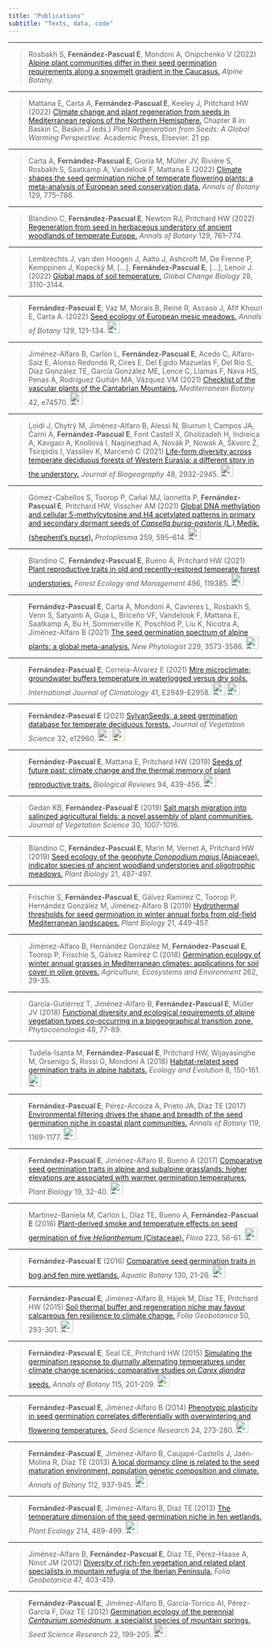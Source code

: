 ```yaml
---
title: "Publications"
subtitle: "Texts, data, code"
---
```


---

> Rosbakh S, **Fernández-Pascual E**, Mondoni A, Onipchenko V (2022) [Alpine plant communities differ in their seed germination requirements along a snowmelt gradient in the Caucasus.](https://doi.org/10.1007/s00035-022-00286-x) *Alpine Botany*.

---

> Mattana E, Carta A, **Fernández-Pascual E**, Keeley J, Pritchard HW (2022) [Climate change and plant regeneration from seeds in
Mediterranean regions of the Northern Hemisphere.](https://doi.org/10.1016/B978-0-12-823731-1.00015-9) Chapter 8 in: Baskin C, Baskin J (eds.) *Plant Regeneration from Seeds: A Global Warming Perspective.* Academic Press, Elsevier. 21 pp.

---

> Carta A, **Fernández-Pascual E**, Gioria M, Müller JV, Rivière S, Rosbakh S, Saatkamp A, Vandelook F, Mattana E (2022) [Climate shapes the seed germination niche of temperate flowering plants: a meta-analysis of European seed conservation data.](https://doi.org/10.1093/aob/mcac037) *Annals of Botany* 129, 775–786.

---

> Blandino C, **Fernández-Pascual E**, Newton RJ, Pritchard HW (2022) [Regeneration from seed in herbaceous understory of ancient woodlands of temperate Europe.](https://doi.org/10.1093/aob/mcac003) *Annals of Botany* 129, 761–774.

---

> Lembrechts J, van den Hoogen J, Aalto J, Ashcroft M, De Frenne P, Kemppinen J, Kopecký M, [...], **Fernández-Pascual E**, [...], Lenoir J. (2022) [Global maps of soil temperature.](https://doi.org/10.1111/gcb.16060) *Global Change Biology* 28, 3110-3144.

---

> **Fernández-Pascual E**, Vaz M, Morais B, Reiné R, Ascaso J, Afif Khouri E, Carta A. (2022) [Seed ecology of European mesic meadows.](https://dx.doi.org/10.1093/aob/mcab135) *Annals of Botany* 129, 121–134.
<a href="https://github.com/efernandezpascual/meadows"><img src="icons/GitHub.svg" width="25" title="Data & code"/></a>

---

> Jiménez-Alfaro B, Carlón L, **Fernández-Pascual E**, Acedo C, Alfaro-Saiz E, Alonso Redondo R, Cires E, Del Egido Mazuelas F, Del Río S, Díaz González TE, García González ME, Lence C, Llamas F, Nava HS, Penas Á, Rodríguez Guitián MA, Vázquez VM (2021) [Checklist of the vascular plants of the Cantabrian Mountains.](https://doi.org/10.5209/mbot.74570) *Mediterranean Botany* 42, e74570. 
<a href="pdf/Jiménez-Alfaro et al. 2021 - Mediterranean Botany.pdf"><img src="icons/PDF.webp" width="25" title="Download open access"/></a>

---

> Loidi J, Chytrý M, Jiménez-Alfaro B, Alessi N, Biurrun I, Campos JA, Čarni A, **Fernández-Pascual E**, Font Castell X, Gholizadeh H, Indreica A, Kavgacı A, Knollová I, Naqinezhad A, Novák P, Nowak A, Škvorc Ž, Tsiripidis I, Vassilev K, Marcenò C (2021) [Life-form diversity across temperate deciduous forests of Western Eurasia: a different story in the understory.](https://doi.org/10.1111/jbi.14254) *Journal of Biogeography* 48, 2932-2945.
<a href="pdf/jbi.14254.pdf"><img src="icons/PDF.webp" width="25" title="Download open access"/></a>

---

> Gómez-Cabellos S, Toorop P, Cañal MJ, Iannetta P, **Fernández-Pascual E**, Pritchard HW, Visscher AM (2021) [Global DNA methylation and cellular 5-methylcytosine and H4 acetylated patterns in primary and secondary dormant seeds of *Capsella bursa-pastoris* (L.) Medik. (shepherd's purse).](https://doi.org/10.1007/s00709-021-01678-2) *Protoplasma* 259, 595–614.
<a href="pdf/Gomez-Cabellos2021_Article_GlobalDNAMethylationAndCellula.pdf"><img src="icons/PDF.webp" width="25" title="Download open access"/></a>

---

> Blandino C, **Fernández-Pascual E**, Bueno Á, Pritchard HW (2021) [Plant reproductive traits in old and recently-restored temperate forest understories.](https://doi.org/10.1016/j.foreco.2021.119385) *Forest Ecology and Management* 496, 119385.
><a href="https://doi.org/10.6084/m9.figshare.13655990.v1"><img src="icons/Figshare.png" width="25" title="Data & code"/></a>

---

> **Fernández-Pascual E**, Carta A, Mondoni A, Cavieres L, Rosbakh S, Venn S, Satyanti A, Guja L, Briceño VF, Vandelook F, Mattana E, Saatkamp A, Bu H, Sommerville K, Poschlod P, Liu K, Nicotra A, Jiménez-Alfaro B (2021) [The seed germination spectrum of alpine plants: a global meta-analysis.](https://doi.org/10.1111/nph.17086) *New Phytologist* 229, 3573-3586.
><a href="https://github.com/efernandezpascual/alpineseeds"><img src="icons/GitHub.svg" width="25" title="Data & code"/></a>

---

>**Fernández-Pascual E**, Correia-Álvarez E (2021) [Mire microclimate: groundwater buffers temperature in waterlogged versus dry soils.](https://doi.org/10.1002/joc.6893) *International Journal of Climatology* 41, E2949-E2958.
><a href="https://github.com/efernandezpascual/mires"><img src="icons/GitHub.svg" width="25" title="Data & code"/></a>
><a href="pdf/IJOC 2021.pdf"><img src="icons/PDF.webp" width="25" title="Download preprint"/></a>

---

>**Fernández-Pascual E** (2021) [SylvanSeeds, a seed germination database for temperate deciduous forests.](https://doi.org/10.1111/jvs.12960) *Journal of Vegetation Science* 32, e12960.
><a href="https://github.com/efernandezpascual/sylvanseeds"><img src="icons/GitHub.svg" width="25" title="Data & code"/></a>
><a href="pdf/JVS 2021.pdf"><img src="icons/PDF.webp" width="25" title="Download preprint"/></a>

---

>**Fernández-Pascual E**, Mattana E, Pritchard HW (2019) [Seeds of future past: climate change and the thermal memory of plant reproductive traits.](http://dx.doi.org/10.1111/brv.12461) *Biological Reviews* 94, 439-456. 
><a href="pdf/Fernández-Pascual et al. 2019 - Biol Reviews.pdf"><img src="icons/PDF.webp" width="25" title="Download preprint"/></a>

---

>Gedan KB, **Fernández-Pascual E** (2019) [Salt marsh migration into salinized agricultural fields: a novel assembly of plant communities.](http://doi.org/10.1111/jvs.12774) *Journal of Vegetation Science* 30, 1007-1016.

---

>Blandino C, **Fernández-Pascual E**, Marin M, Vernet A, Pritchard HW (2019) [Seed ecology of the geophyte *Conopodium majus* (Apiaceae), indicator species of ancient woodland understories and oligotrophic meadows.](http://dx.doi.org/10.1111/plb.12872) *Plant Biology* 21, 487-497.

---

>Frischie S, **Fernández-Pascual E**, Gálvez Ramírez C, Toorop P, Hernández González M, Jiménez-Alfaro B (2019) [Hydrothermal thresholds for seed germination in winter annual forbs from old-field Mediterranean landscapes.](http://dx.doi.org/10.1111/plb.12848) *Plant Biology* 21, 449-457. 

---

>Jiménez-Alfaro B, Hernández González M, **Fernández-Pascual E**, Toorop P, Frischie S, Gálvez Ramírez C (2018) [Germination ecology of winter annual grasses in Mediterranean climates: applications for soil cover in olive groves.](http://dx.doi.org/10.1016/j.agee.2018.04.013) *Agriculture, Ecosystems and Environment* 262, 29-35. 

---

>García-Gutiérrez T, Jiménez-Alfaro B, **Fernández-Pascual E**, Müller JV (2018) [Functional diversity and ecological requirements of alpine vegetation types co-occurring in a biogeographical transition zone.](http://dx.doi.org/10.1127/phyto/2017/0224) *Phytocoenologia* 48, 77-89. 

---

>Tudela-Isanta M, **Fernández-Pascual E**, Pritchard HW, Wijayasinghe M, Orsenigo S, Rossi G, Mondoni A (2018) [Habitat-related seed germination traits in alpine habitats.](http://dx.doi.org/10.1002/ece3.3539) *Ecology and Evolution* 8, 150-161.
><a href="pdf/Tudela-Isanta_et_al-2018-Ecology_and_Evolution.pdf"><img src="icons/PDF.webp" width="25" title="Download open access"/></a>

---

>**Fernández-Pascual E**, Pérez-Arcoiza A, Prieto JA, Díaz TE (2017) [Environmental filtering drives the shape and breadth of the seed germination niche in coastal plant communities.](http://dx.doi.org/10.1093/aob/mcx005) *Annals of Botany* 119, 1169-1177.
><a href="pdf/Fernández-Pascual et al. 2017 - Annals of Botany (pre-print).pdf"><img src="icons/PDF.webp" width="25" title="Download preprint"/></a>

---

>**Fernández-Pascual E**, Jiménez-Alfaro B, Bueno A (2017) [Comparative seed germination traits in alpine and subalpine grasslands: higher elevations are associated with warmer germination temperatures.](http://dx.doi.org/10.1111/plb.12472) *Plant Biology* 19, 32-40.
><a href="pdf/Fernández-Pascual et al. 2017 - Plant Biology (pre-print).pdf"><img src="icons/PDF.webp" width="25" title="Download preprint"/></a>

---

>Martínez-Baniela M, Carlón L, Díaz TE, Bueno A, **Fernández-Pascual E** (2016) [Plant-derived smoke and temperature effects on seed germination of five *Helianthemum* (Cistaceae).](http://dx.doi.org/10.1016/j.flora.2016.04.014) *Flora* 223, 56-61. 
><a href="pdf/Martínez-Baniela et al. 2016 - Flora (pre-print).pdf"><img src="icons/PDF.webp" width="25" title="Download preprint"/></a>

---

>**Fernández-Pascual E** (2016) [Comparative seed germination traits in bog and fen mire wetlands.](http://dx.doi.org/10.1016/j.aquabot.2016.01.001) *Aquatic Botany* 130, 21-26.
><a href="pdf/Fernández-Pascual 2016 - Aquatic Botany (pre-print).pdf"><img src="icons/PDF.webp" width="25" title="Download preprint"/></a>

---

>**Fernández-Pascual E**, Jiménez-Alfaro B, Hájek M, Díaz TE, Pritchard HW (2015) [Soil thermal buffer and regeneration niche may favour calcareous fen resilience to climate change.](http://dx.doi.org/10.1007/s12224-015-9223-y) *Folia Geobotanica* 50, 293-301.
><a href="pdf/Fernández-Pascual et al. 2015 - Folia Geobotanica (pre-print).pdf"><img src="icons/PDF.webp" width="25" title="Download preprint"/></a>

---

>**Fernández-Pascual E**, Seal CE, Pritchard HW (2015) [Simulating the germination response to diurnally alternating temperatures under climate change scenarios: comparative studies on *Carex diandra* seeds.](http://dx.doi.org/10.1093/aob/mcu234) *Annals of Botany* 115, 201-209.
><a href="pdf/Fernández-Pascual et al. 2015 - Annals of Botany (pre-print).pdf"><img src="icons/PDF.webp" width="25" title="Download preprint"/></a>

---

>**Fernández-Pascual E**, Jiménez-Alfaro B (2014) [Phenotypic plasticity in seed germination correlates differentially with overwintering and flowering temperatures.](http://dx.doi.org/10.1017/S0960258514000269) *Seed Science Research* 24, 273-280.
><a href="pdf/Fernández-Pascual & Jimenez-Alfaro 2014 - SSR (pre-print).pdf"><img src="icons/PDF.webp" width="25" title="Download preprint"/></a>

---

>**Fernández-Pascual E**, Jiménez-Alfaro B, Caujapé-Castells J, Jaén-Molina R, Díaz TE (2013) [A local dormancy cline is related to the seed maturation environment, population genetic composition and climate.](http://dx.doi.org/10.1093/aob/mct154) *Annals of Botany* 112, 937-945. 
><a href="pdf/Fernández-Pascual et al. 2013 - Annals of Botany (pre-print).pdf"><img src="icons/PDF.webp" width="25" title="Download preprint"/></a>

---

>**Fernández-Pascual E**, Jiménez-Alfaro B, Díaz TE (2013) [The temperature dimension of the seed germination niche in fen wetlands.](http://dx.doi.org/10.1007/s11258-012-0165-7) *Plant Ecology* 214, 489-499.
><a href="pdf/Fernández-Pascual et al. 2013 - Plant Ecology (pre-print).pdf"><img src="icons/PDF.webp" width="25" title="Download preprint"/></a>

---

>Jiménez-Alfaro B, **Fernández-Pascual E**, Díaz TE, Pérez-Haase A, Ninot JM (2012) [Diversity of rich-fen vegetation and related plant specialists in mountain refugia of the Iberian Peninsula.](http://dx.doi.org/10.1007/s12224-012-9125-1) *Folia Geobotanica* 47, 403-419. 

---

>**Fernández-Pascual E**, Jiménez-Alfaro B, García-Torrico AI, Pérez-García F, Díaz TE (2012) [Germination ecology of the perennial *Centaurium somedanum*, a specialist species of mountain springs.](http://dx.doi.org/10.1017/S0960258512000062) *Seed Science Research* 22, 199-205.
><a href="pdf/Fernández-Pascual et al. 2012 - SSR (Pre-print).pdf"><img src="icons/PDF.webp" width="25" title="Download preprint"/></a>
